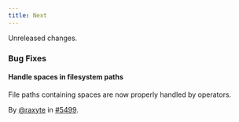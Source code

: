```yaml
---
title: Next
---
```


Unreleased changes.

### Bug Fixes

#### Handle spaces in filesystem paths

File paths containing spaces are now properly handled by operators.

By [@raxyte](https://github.com/raxyte) in [#5499](https://github.com/tenzir/tenzir/pull/5499).
